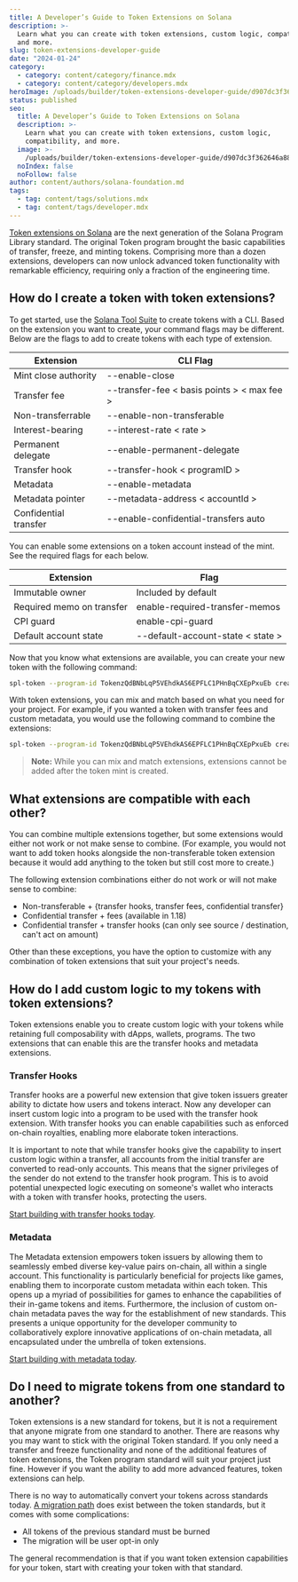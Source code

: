 ```yaml
---
title: A Developer’s Guide to Token Extensions on Solana
description: >-
  Learn what you can create with token extensions, custom logic, compatibility,
  and more.
slug: token-extensions-developer-guide
date: "2024-01-24"
category:
  - category: content/category/finance.mdx
  - category: content/category/developers.mdx
heroImage: /uploads/builder/token-extensions-developer-guide/d907dc3f362646a8868ef4bd62de1e87.jpg
status: published
seo:
  title: A Developer’s Guide to Token Extensions on Solana
  description: >-
    Learn what you can create with token extensions, custom logic,
    compatibility, and more.
  image: >-
    /uploads/builder/token-extensions-developer-guide/d907dc3f362646a8868ef4bd62de1e87.jpg
  noIndex: false
  noFollow: false
author: content/authors/solana-foundation.md
tags:
  - tag: content/tags/solutions.mdx
  - tag: content/tags/developer.mdx
---
```


[Token extensions on Solana](https://solana.com/tokenextensions) are the next generation of the Solana Program Library standard. The original Token program brought the basic capabilities of transfer, freeze, and minting tokens. Comprising more than a dozen extensions, developers can now unlock advanced token functionality with remarkable efficiency, requiring only a fraction of the engineering time.

## How do I create a token with token extensions?

To get started, use the [Solana Tool Suite](https://docs.solana.com/cli/install-solana-cli-tools) to create tokens with a CLI. Based on the extension you want to create, your command flags may be different. Below are the flags to add to create tokens with each type of extension.

| Extension             | CLI Flag                                                |
| --------------------- | ------------------------------------------------------- |
| Mint close authority  | --enable-close                                          |
| Transfer fee          | --transfer-fee &lt; basis points &gt; &lt; max fee &gt; |
| Non-transferrable     | --enable-non-transferable                               |
| Interest-bearing      | --interest-rate &lt; rate &gt;                          |
| Permanent delegate    | --enable-permanent-delegate                             |
| Transfer hook         | --transfer-hook &lt; programID &gt;                     |
| Metadata              | --enable-metadata                                       |
| Metadata pointer      | --metadata-address &lt; accountId &gt;                  |
| Confidential transfer | --enable-confidential-transfers auto                    |

You can enable some extensions on a token account instead of the mint. See the required flags for each below.

| Extension                 | Flag                                    |
| ------------------------- | --------------------------------------- |
| Immutable owner           | Included by default                     |
| Required memo on transfer | enable-required-transfer-memos          |
| CPI guard                 | enable-cpi-guard                        |
| Default account state     | --default-account-state &lt; state &gt; |

Now that you know what extensions are available, you can create your new token with the following command:

```bash
spl-token --program-id TokenzQdBNbLqP5VEhdkAS6EPFLC1PHnBqCXEpPxuEb create-token <extension flags="">
```

With token extensions, you can mix and match based on what you need for your project. For example, if you wanted a token with transfer fees and custom metadata, you would use the following command to combine the extensions:

```bash
spl-token --program-id TokenzQdBNbLqP5VEhdkAS6EPFLC1PHnBqCXEpPxuEb create-token --interest-rate 5 --enable-metadata
```

> **Note:** While you can mix and match extensions, extensions cannot be added after the token mint is created.

## What extensions are compatible with each other?

You can combine multiple extensions together, but some extensions would either not work or not make sense to combine. (For example, you would not want to add token hooks alongside the non-transferable token extension because it would add anything to the token but still cost more to create.)

The following extension combinations either do not work or will not make sense to combine:

- Non-transferable + \{transfer hooks, transfer fees, confidential transfer\}
- Confidential transfer + fees (available in 1.18)
- Confidential transfer + transfer hooks (can only see source / destination, can't act on amount)

Other than these exceptions, you have the option to customize with any combination of token extensions that suit your project's needs.

## How do I add custom logic to my tokens with token extensions?

Token extensions enable you to create custom logic with your tokens while retaining full composability with dApps, wallets, programs. The two extensions that can enable this are the transfer hooks and metadata extensions.

### Transfer Hooks

Transfer hooks are a powerful new extension that give token issuers greater ability to dictate how users and tokens interact. Now any developer can insert custom logic into a program to be used with the transfer hook extension. With transfer hooks you can enable capabilities such as enforced on-chain royalties, enabling more elaborate token interactions.

It is important to note that while transfer hooks give the capability to insert custom logic within a transfer, all accounts from the initial transfer are converted to read-only accounts. This means that the signer privileges of the sender do not extend to the transfer hook program. This is to avoid potential unexpected logic executing on someone's wallet who interacts with a token with transfer hooks, protecting the users.

[Start building with transfer hooks today](https://solana.com/developers/guides/token-extensions/transfer-hook).

### Metadata

The Metadata extension empowers token issuers by allowing them to seamlessly embed diverse key-value pairs on-chain, all within a single account. This functionality is particularly beneficial for projects like games, enabling them to incorporate custom metadata within each token. This opens up a myriad of possibilities for games to enhance the capabilities of their in-game tokens and items. Furthermore, the inclusion of custom on-chain metadata paves the way for the establishment of new standards. This presents a unique opportunity for the developer community to collaboratively explore innovative applications of on-chain metadata, all encapsulated under the umbrella of token extensions.

[Start building with metadata today](https://solana.com/developers/guides/token-extensions/metadata-pointer).

## Do I need to migrate tokens from one standard to another?

Token extensions is a new standard for tokens, but it is not a requirement that anyone migrate from one standard to another. There are reasons why you may want to stick with the original Token standard. If you only need a transfer and freeze functionality and none of the additional features of token extensions, the Token program standard will suit your project just fine. However if you want the ability to add more advanced features, token extensions can help.

There is no way to automatically convert your tokens across standards today. [A migration path](https://spl.solana.com/token-upgrade) does exist between the token standards, but it comes with some complications:

- All tokens of the previous standard must be burned
- The migration will be user opt-in only

The general recommendation is that if you want token extension capabilities for your token, start with creating your token with that standard.

